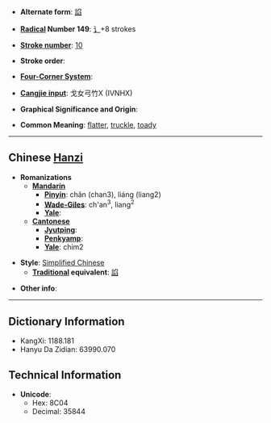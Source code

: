 * '''Alternate form''': [[諂]]

* '''[[Wiktionary:Chinese radical index| Radical]] Number 149''': [[Wiktionary:Chinese radical index 讠|讠]]+8 strokes

* '''[[Wiktionary:Chinese total strokes index|Stroke number]]''': [[Wiktionary:Chinese total strokes index 10|10]]

* '''Stroke order''': 

* '''[[Wiktionary:Chinese four corner index|Four-Corner System]]''': 

* '''[[Wiktionary:Chinese Cangjie index|Cangjie input]]''': 戈女弓竹X (IVNHX)

* '''Graphical Significance and Origin''': 

* '''Common Meaning''': [[flatter]], [[truckle]], [[toady]]

----

== Chinese [[Hanzi]] ==

* '''Romanizations'''
** '''[[Mandarin]]'''
*** '''[[Pinyin]]''': chǎn (chan3), liáng (liang2)
*** '''[[Wade-Giles]]''': ch'an<sup>3</sup>, liang<sup>2</sup>
*** '''[[Yale]]''': 
** '''[[Cantonese]]'''
*** '''[[Jyutping]]''':
*** '''[[Penkyamp]]''': 
*** '''[[Yale]]''': chim2

* '''Style''': [[Simplified Chinese]] 
** '''[[Traditional Chinese|Traditional]] equivalent''': [[諂]]

* '''Other info''': 

----

== Dictionary Information ==

* KangXi: 1188.181
* Hanyu Da Zidian: 63990.070

== Technical Information ==

* '''Unicode''':
** Hex: 8C04
** Decimal: 35844